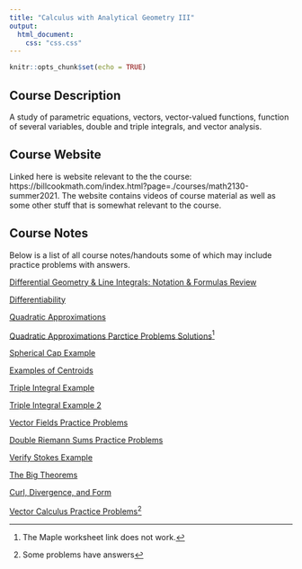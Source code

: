```yaml
---
title: "Calculus with Analytical Geometry III"
output:
  html_document:
    css: "css.css"
---
```


```r
knitr::opts_chunk$set(echo = TRUE)
```

## Course Description

A study of parametric equations, vectors, vector-valued functions, function of several variables, double and triple integrals, and vector analysis.

## Course Website

Linked here is website relevant to the the course: https://billcookmath.com/index.html?page=./courses/math2130-summer2021. The website contains videos of course material as well as some other stuff that is somewhat relevant to the course.


## Course Notes

Below is a list of all course notes/handouts some of which may include practice problems with answers.

[Differential Geometry & Line Integrals: Notation & Formulas Review](https://billcookmath.com/courses/math2130-fall2018/math2130-diff_geom_formulas.pdf)

[Differentiability](https://billcookmath.com/courses/math2130-spring2016/math2130-spring2016-differentiability.pdf)

[Quadratic Approximations](https://billcookmath.com/courses/math2130-spring2011/math2130-spring2011-quadratic_approximations.pdf)

[Quadratic Approximations Parctice Problems Solutions](https://billcookmath.com/courses/math2130-spring2011/math2130-spring2011-quadratic_approximations/)^[The Maple worksheet link does not work.]

[Spherical Cap Example](https://billcookmath.com/courses/math2130-fall2018/math2130-fall2018-rect-cyl-sph_example.pdf)

[Examples of Centroids](https://billcookmath.com/courses/math2130-fall2018/math2130-centroid_examples.pdf)

[Triple Integral Example](https://billcookmath.com/courses/math2130-fall2018/math2130-fall2018-triple_integral.pdf)

[Triple Integral Example 2](https://billcookmath.com/courses/math2130-fall2018/math2130-fall2018-triple_integral.pdf)

[Vector Fields Practice Problems](https://billcookmath.com/courses/math2130-fall2019/math2130-fall2019-vector_fields.pdf)

[Double Riemann Sums Practice Problems](https://billcookmath.com/courses/math2130-fall2019/math2130-fall2019-Riemann_sums.pdf)

[Verify Stokes Example](https://billcookmath.com/courses/math2130-summer2020/math2130-summer2020-stokes_example.pdf)

[The Big Theorems](https://billcookmath.com/courses/math2130-fall2019/math2130-fall2019-Stokes.pdf)

[Curl, Divergence, and Form](https://billcookmath.com/courses/math2130-fall2019/math2130-fall2019-div_curl.pdf)

[Vector Calculus Practice Problems](https://billcookmath.com/courses/math2130-fall2018/math2130-vector_calc_problems.pdf)^[Some problems have answers]
